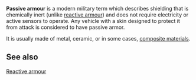 '''Passive armour''' is a modern military term which describes shielding that is chemically inert (unlike [[reactive armour]]) and does not require electricity or active sensors to operate. Any vehicle with a skin designed to protect it from attack is considered to have passive armor.

It is usually made of metal, ceramic, or in some cases, [[composite material]]s.

==See also==
[[Reactive armour]]

{{weapon-stub}}